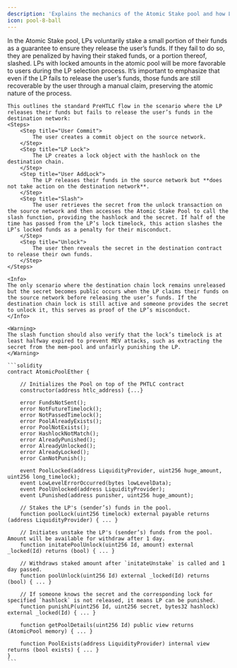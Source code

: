 ```yaml
---
description: 'Explains the mechanics of the Atomic Stake pool and how LPs get punished for misconduct'
icon: pool-8-ball
---
```


<Tabs>
  <Tab title="Overview">
    In the Atomic Stake pool, LPs voluntarily stake a small portion of their funds as a guarantee to ensure they release the user’s funds. If they fail to do so, they are penalized by having their staked funds, or a portion thereof, slashed. LPs with locked amounts in the atomic pool will be more favorable to users during the LP selection process.
    It’s important to emphasize that even if the LP fails to release the user’s funds, those funds are still recoverable by the user through a manual claim, preserving the atomic nature of the process. 
    
    This outlines the standard PreHTLC flow in the scenario where the LP releases their funds but fails to release the user’s funds in the destination network:
    <Steps>
        <Step title="User Commit">
            The user creates a commit object on the source network.
        </Step>
        <Step title="LP Lock">
            The LP creates a lock object with the hashlock on the destination chain.
        </Step>
        <Step title="User AddLock">
            The LP releases their funds in the source network but **does not take action on the destination network**.
        </Step>
        <Step title="Slash">
            The user retrieves the secret from the unlock transaction on the source network and then accesses the Atomic Stake Pool to call the slash function, providing the hashlock and the secret. If half of the time has passed from the LP’s lock timelock, this action slashes the LP’s locked funds as a penalty for their misconduct.
        </Step>
        <Step title="Unlock">
            The user then reveals the secret in the destination contract to release their own funds.
        </Step>
    </Steps>

    <Info>
    The only scenario where the destination chain lock remains unreleased but the secret becomes public occurs when the LP claims their funds on the source network before releasing the user’s funds. If the destination chain lock is still active and someone provides the secret to unlock it, this serves as proof of the LP’s misconduct.
    </Info>

    <Warning>
    The slash function should also verify that the lock’s timelock is at least halfway expired to prevent MEV attacks, such as extracting the secret from the mem-pool and unfairly punishing the LP.
    </Warning>
  </Tab>
  <Tab title="Code">

    ```solidity
    contract AtomicPoolEther {
    
        // Initializes the Pool on top of the PHTLC contract
        constructor(address htlc_address) {...}

        error FundsNotSent();
        error NotFutureTimelock();
        error NotPassedTimelock();
        error PoolAlreadyExists();
        error PoolNotExists();
        error HashlockNotMatch();
        error AlreadyPunished();
        error AlreadyUnlocked();
        error AlreadyLocked();
        error CanNotPunish();

        event PoolLocked(address LiquidityProvider, uint256 huge_amount, uint256 long_timelock);
        event LowLevelErrorOccurred(bytes lowLevelData);
        event PoolUnlocked(address LiquidityProvider);
        event LPunished(address punisher, uint256 huge_amount);

        // Stakes the LP's (sender’s) funds in the pool.
        function poolLock(uint256 timelock) external payable returns (address LiquidityProvider) { ... }

        // Initiates unstake the LP's (sender’s) funds from the pool. Amount will be available for withdraw after 1 day.
        function initatePoolUnlock(uint256 Id, amount) external _locked(Id) returns (bool) { ... }

        // Withdraws staked amount after `initateUnstake` is called and 1 day passed.
        function poolUnlock(uint256 Id) external _locked(Id) returns (bool) { ... }

        // If someone knows the secret and the corresponding lock for specified `hashlock` is not released, it means LP can be punished.
        function punishLP(uint256 Id, uint256 secret, bytes32 hashlock) external _locked(Id) { ... }

        function getPoolDetails(uint256 Id) public view returns (AtomicPool memory) { ... }

        function PoolExists(address LiquidityProvider) internal view returns (bool exists) { ... }
    }
    ```
  </Tab>
</Tabs>



